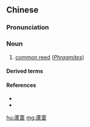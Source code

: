 {{also|芦苇}}
==Chinese==
{{zh-forms|s=芦苇}}

===Pronunciation===
{{zh-pron
|m=lúwěi
|c=lou4 wai5
|h=pfs=lù-ví
|mn=lô͘-úi
|cat=n
}}

===Noun===
{{zh-noun}}

# {{lb|zh|botany}} [[common reed]] (''[[Phragmites]]'')

====Derived terms====
{{zh-der|蘆席|葦席}}

====References====
* {{pedialite|phragmites}}
* {{pedialite|蘆葦|lang=zh}}

[[hu:蘆葦]]
[[mg:蘆葦]]